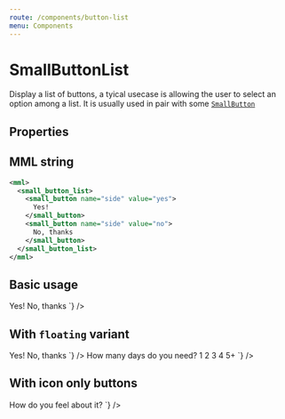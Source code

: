 ```yaml
---
route: /components/button-list
menu: Components
---
```



# SmallButtonList

Display a list of buttons, a tyical usecase is allowing the user to select an option among a list. It is usually used in pair with some [`SmallButton`](/components/small_button)

## Properties

<Props of={SmallButtonList} />

## MML string

```xml
<mml>
  <small_button_list>
    <small_button name="side" value="yes">
      Yes!
    </small_button>
    <small_button name="side" value="no">
      No, thanks
    </small_button>
  </small_button_list>
</mml>
```

## Basic usage

<Playground>
  <MML
    source={`
    <mml>
      <small_button_list>
        <small_button name="side" value="yes">
          Yes!
        </small_button>
        <butsmall_buttonon name="side" value="no">
          No, thanks
        </small_button>
      </small_button_list>
    </mml>
  `}
  />
</Playground>

## With `floating` variant

<Playground>
  <MML
    source={`
    <mml>
      <small_button_list variant="floating">
        <small_button variant="floating" name="side" value="yes">
          Yes!
        </small_button>
        <small_button variant="floating" name="side" value="no">
          No, thanks
        </small_button>
      </small_button_list>
    </mml>
  `}
  />
</Playground>

<Playground>
  <MML
    source={`
    <mml>
      <text>How many days do you need?</text>
      <small_button_list variant="floating">
        <small_button variant="floating" name="side" value="1">1</small_button>
        <small_button variant="floating" name="side" value="2">2</small_button>
        <small_button variant="floating" name="side" value="3">3</small_button>
        <small_button variant="floating" name="side" value="4">4</small_button>
        <small_button variant="floating" name="side" value="5+">5+</small_button>
      </small_button_list>
    </mml>
  `}
  />
</Playground>

## With icon only buttons

<Playground>
  <MML
    source={`
    <mml>
      <text>How do you feel about it?</text>
      <small_button_list variant="floating">
        <small_button variant="floating" name="feeling" value="1" icon="sentiment_dissatisfied" />
        <small_button variant="floating" name="feeling" value="2" icon="sentiment_satisfied" />
        <small_button variant="floating" name="feeling" value="3" icon="sentiment_very_dissatisfied" />
        <small_button variant="floating" name="feeling" value="4" icon="sentiment_very_satisfied" />
      </small_button_list>
    </mml>
  `}
  />
</Playground>
